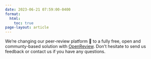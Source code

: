 ```yaml
---
date: 2023-06-21 07:59:00-0400
format:
  html:
    toc: true
page-layout: article
---
```


We're changing our peer-review platform 📰 to a fully free, open and communty-based solution with [OpenReview](https://openreview.net/group?id=Computo). Don't hesitate to send us feedback or contact us if you have any questions.

